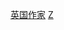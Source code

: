 {{Catnav|頁面分類|各種主題的頁面分類|按國家分類|各國人物|各國作家}}
{{Catnav|頁面分類|人类社会|人物|各國人物|各國作家}}
{{Catnav|頁面分類|人物|各國人物|各國作家}}
{{Catnav|頁面分類|人物|各職業人物|作家|各國作家}}
{{Catnav|頁面分類|人文學科|文学|作家|各國作家}}
{{Commons category|Writers from Scotland}}

[[Category:英国作家|]]
[[Category:各职业苏格兰人|Z]]